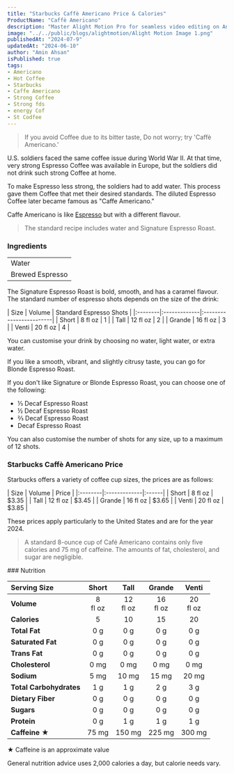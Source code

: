 ```yaml
---
title: "Starbucks Caffè Americano Price & Calories"
ProductName: "Caffè Americano"
description: "Master Alight Motion Pro for seamless video editing on Android, iOS, and Tablets with our ultimate guide, unlocking advanced features and elevating your skills in 2024!"
image: "../../public/blogs/alightmotion/Alight Motion Image 1.png"
publishedAt: "2024-07-9"
updatedAt: "2024-06-10"
author: "Amin Ahsan"
isPublished: true
tags:
- Americano 
- Hot Coffee  
- Starbucks
- Caffe Americano 
- Strong Coffee 
- Strong fds 
- energy Cof
- St Codfee 
---
```


> If you avoid Coffee due to its bitter taste, Do not worry; try 'Caffè Americano.'

U.S. soldiers faced the same coffee issue during World War II. At that time, very strong Espresso Coffee was available in Europe, but the soldiers did not drink such strong Coffee at home. 

To make Espresso less strong, the soldiers had to add water. This process gave them Coffee that met their desired standards. The diluted Espresso Coffee later became famous as "Caffe Americano."

Caffe Americano is like [Espresso](https://starbucks-menu-with-prices.net/espresso) but with a different flavour. 

> The standard recipe includes water and Signature Espresso Roast.

<div className="table-container">


<style jsx>{`
  .table-container {
    overflow-x: auto;
    position: relative;
  }
  .table-container table {
    border-collapse: collapse;
    width: 30%;
  }
  .table-container th,
  .table-container td {
    border: 1px solid #ddd;
    padding: 2px;
    min-width: 30px;
    font-size: 11px;
  }
  .table-container th:first-child,
  .table-container td:first-child {
    position: sticky;
    left: 0;
    background-color: white;
    z-index: 1;
  }
  @media (max-width: 768px) {
    .table-container th:not(:first-child),
    .table-container td:not(:first-child) {
      min-width: 50px;
    }
  }
`}</style>


### Ingredients

|                     |
|:--------------------|
| Water               |
| Brewed Espresso     | 
</div>

The Signature Espresso Roast is bold, smooth, and has a caramel flavour. The standard number of espresso shots depends on the size of the drink:

<div style={{width:"300px"}}>
| Size    |  Volume      | Standard Espresso Shots |
|:--------|:-------------|:------------------------|
| Short   | 8 fl oz      | 1                       |
| Tall    | 12 fl oz     | 2                       |
| Grande  | 16 fl oz     | 3                       |
| Venti   | 20 fl oz     | 4                       |
</div>

You can customise your drink by choosing no water, light water, or extra water.

If you like a smooth, vibrant, and slightly citrusy taste, you can go for Blonde Espresso Roast.

If you don't like Signature or Blonde Espresso Roast, you can choose one of the following:

 - ⅓ Decaf Espresso Roast
 - ½ Decaf Espresso Roast
 - ⅔ Decaf Espresso Roast
 - Decaf Espresso Roast

You can also customise the number of shots for any size, up to a maximum of 12 shots.



### Starbucks Caffè Americano Price

Starbucks offers a variety of coffee cup sizes, the prices are as follows:

<div style={{width:"300px"}}>
| Size    |   Volume     | Price |
|:--------|:-------------|:------|
| Short   | 8 fl oz      | $3.35 |
| Tall    | 12 fl oz     | $3.45 |
| Grande  | 16 fl oz     | $3.65 |
| Venti   | 20 fl oz     | $3.85 |
</div>

These prices apply particularly to the United States and are for the year 2024.

> A standard 8-ounce cup of Café Americano contains only five calories and 75 mg of caffeine. The amounts of fat, cholesterol, and sugar are negligible.

<div className="table-container">
### Nutrition

|  Serving Size	            | Short          | Tall        | Grande   | Venti    |
|:--------------------------|:--------------:|:-----------:|:--------:|:--------:|
| **Volume**                | 8 <br/> fl oz  | 12 <br/> fl oz |  16 <br/> fl oz | 20 <br/> fl oz |
| **Calories**              | 5              | 10          | 15       | 20       |
| **Total Fat**             | 0 g            | 0 g         | 0 g      | 0 g      |
| **Saturated Fat**         | 0 g            | 0 g         | 0 g      | 0 g      |
| **Trans Fat**             | 0 g            | 0 g         | 0 g      | 0 g      |
| **Cholesterol**           | 0 mg           | 0 mg        | 0 mg     | 0 mg     |
| **Sodium**                | 5 mg           | 10 mg       | 15 mg    | 20 mg    | 
| **Total Carbohydrates**   | 1 g            | 1 g         | 2 g      | 3 g      |
| **Dietary Fiber**         | 0 g            | 0 g         | 0 g      | 0 g      |
| **Sugars**                | 0 g            | 0 g         | 0 g      | 0 g      |
| **Protein**               | 0 g            | 1 g         | 1 g      | 1 g      |
| **Caffeine ★**            | 75 mg          | 150 mg      | 225 mg   | 300 mg   |
</div>
★ Caffeine is an approximate value

General nutrition advice uses 2,000 calories a day, but calorie needs vary.

<style jsx>{`
  .table-container {
    overflow-x: auto;
    position: relative;
  }
  .table-container table {
    border-collapse: collapse;
    width: 30%;
  }
  .table-container th,
  .table-container td {
    border: 1px solid #ddd;
    padding: 2px;
    min-width: 30px;
    font-size: 11px;
  }
  .table-container th:first-child,
  .table-container td:first-child {
    position: sticky;
    left: 0;
    background-color: white;
    z-index: 1;
  }
  @media (max-width: 768px) {
    .table-container th:not(:first-child),
    .table-container td:not(:first-child) {
      min-width: 50px;
    }
  }
`}</style>
